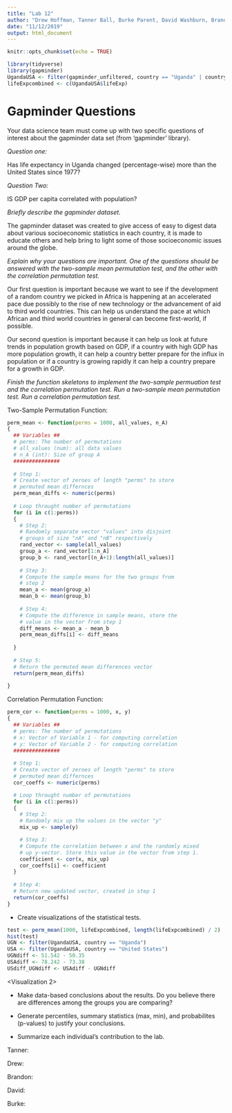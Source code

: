 ```yaml
---
title: "Lab 12"
author: "Drew Hoffman, Tanner Ball, Burke Parent, David Washburn, Brandon Nelsen"
date: "11/12/2019"
output: html_document
---
```


```r
knitr::opts_chunk$set(echo = TRUE)
```

```r
library(tidyverse)
library(gapminder)
UgandaUSA <- filter(gapminder_unfiltered, country == "Uganda" | country == "United States", year >= 1977)
lifeExpcombined <- c(UgandaUSA$lifeExp)
```

# Gapminder Questions

Your data science team must come up with two specific questions of interest about the gapminder data set (from 'gapminder' library). 

*Question one:*

Has life expectancy in Uganda changed (percentage-wise) more than the United States since 1977?

*Question Two:*

IS GDP per capita correlated with population?

*Briefly describe the gapminder dataset.*

The gapminder dataset was created to give access of easy to digest data about various socioeconomic statistics in each country, it is made to educate others and help bring to light some of those socioeconomic issues around the globe.

*Explain why your questions are important. One of the questions should be answered with the two-sample mean permutation test, and the other with the correlation permutation test.*

Our first question is important because we want to see if the development of a random country we picked in Africa is happening at an accelerated pace due possibly to the rise of new technology or the advancement of aid to third world countries. This can help us understand the pace at which African and third world countries in general can become first-world, if possible.

Our second question is important because it can help us look at future trends in population growth based on GDP, if a country with high GDP has more population growth, it can help a country better prepare for the influx in population or if a country is growing rapidly it can help a country prepare for a growth in GDP.

*Finish the function skeletons to implement the two-sample permuation test and the correlation permutation test. Run a two-sample mean permutation test. Run a correlation permutation test.*

Two-Sample Permutation Function:

```r

perm_mean <- function(perms = 1000, all_values, n_A)
{
  ## Variables ##
  # perms: The number of permutations 
  # all_values (num): all data values
  # n_A (int): Size of group A
  ###############
  
  # Step 1:
  # Create vector of zeroes of length "perms" to store
  # permuted mean differnces
  perm_mean_diffs <- numeric(perms)
  
  # Loop throught number of permutations
  for (i in c(1:perms))
  {
    # Step 2:
    # Randomly separate vector "values" into disjoint 
    # groups of size "nA" and "nB" respectively
    rand_vector <- sample(all_values)
    group_a <- rand_vector[1:n_A]
    group_b <- rand_vector[(n_A+1):length(all_values)]
    
    # Step 3:
    # Compute the sample means for the two groups from 
    # step 2
    mean_a <- mean(group_a)
    mean_b <- mean(group_b)
    
    # Step 4: 
    # Compute the difference in sample means, store the
    # value in the vector from step 1
    diff_means <- mean_a - mean_b
    perm_mean_diffs[i] <- diff_means
    
  }
  
  # Step 5:
  # Return the permuted mean differences vector
  return(perm_mean_diffs)
  
}
```

Correlation Permutation Function:

```r

perm_cor <- function(perms = 1000, x, y)
{
  ## Variables ##
  # perms: The number of permutations 
  # x: Vector of Variable 1 - for computing correlation
  # y: Vector of Variable 2 - for computing correlation
  ###############
  
  # Step 1:
  # Create vector of zeroes of length "perms" to store
  # permuted mean differnces
  cor_coeffs <- numeric(perms)

  # Loop throught number of permutations
  for (i in c(1:perms))
  {
    # Step 2:
    # Randomly mix up the values in the vector "y"
    mix_up <- sample(y)

    # Step 3:
    # Compute the correlation between x and the randomly mixed
    # up y-vector. Store this value in the vector from step 1.
    coefficient <- cor(x, mix_up)
    cor_coeffs[i] <- coefficient
  }
  
  # Step 4:
  # Return new updated vector, created in step 1
  return(cor_coeffs)
}


```

* Create visualizations of the statistical tests.

```r
test <- perm_mean(1000, lifeExpcombined, length(lifeExpcombined) / 2)
hist(test)
UGN <- filter(UgandaUSA, country == "Uganda")
USA <- filter(UgandaUSA, country == "United States")
UGNdiff <- 51.542 - 50.35
USAdiff <- 78.242 - 73.38
USdiff_UGNdiff <- USAdiff - UGNdiff
```

<Visualization 2>

* Make data-based conclusions about the results. Do you believe there are differences among the groups you are comparing? 



* Generate percentiles, summary statistics (max, min), and probabilites (p-values) to justify your conclusions.

<Justification>

* Summarize each individual's contribution to the lab.

Tanner:

Drew: 

Brandon:

David:

Burke:

